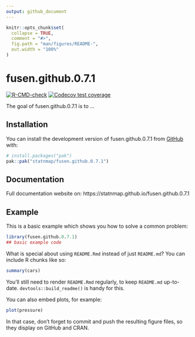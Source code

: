 ```yaml
---
output: github_document
---
```


<!-- README.md is generated from README.Rmd. Please edit that file -->

```r
knitr::opts_chunk$set(
  collapse = TRUE,
  comment = "#>",
  fig.path = "man/figures/README-",
  out.width = "100%"
)
```

# fusen.github.0.7.1

<!-- badges: start -->
[![R-CMD-check](https://github.com/statnmap/fusen.github.0.7.1/actions/workflows/R-CMD-check.yaml/badge.svg)](https://github.com/statnmap/fusen.github.0.7.1/actions/workflows/R-CMD-check.yaml)
[![Codecov test coverage](https://codecov.io/gh/statnmap/fusen.github.0.7.1/graph/badge.svg)](https://app.codecov.io/gh/statnmap/fusen.github.0.7.1)
<!-- badges: end -->

The goal of fusen.github.0.7.1 is to ...

## Installation

You can install the development version of fusen.github.0.7.1 from [GitHub](https://github.com/) with:

``` r
# install.packages("pak")
pak::pak("statnmap/fusen.github.0.7.1")
```

## Documentation

Full documentation website on: https://statnmap.github.io/fusen.github.0.7.1

## Example

This is a basic example which shows you how to solve a common problem:

```r
library(fusen.github.0.7.1)
## basic example code
```

What is special about using `README.Rmd` instead of just `README.md`? You can include R chunks like so:

```r
summary(cars)
```

You'll still need to render `README.Rmd` regularly, to keep `README.md` up-to-date. `devtools::build_readme()` is handy for this.

You can also embed plots, for example:

```r
plot(pressure)
```

In that case, don't forget to commit and push the resulting figure files, so they display on GitHub and CRAN.
